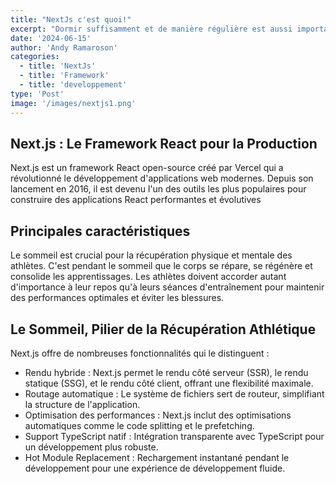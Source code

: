 ```yaml
---
title: "NextJs c'est quoi!"
excerpt: "Dormir suffisamment et de manière régulière est aussi important que l'entraînement lui-même pour les athlètes de haut niveau."
date: '2024-06-15'
author: 'Andy Ramaroson'
categories:
  - title: 'NextJs'
  - title: 'Framework'
  - title: 'developpement'
type: 'Post'
image: '/images/nextjs1.png'
---
```


<h2>Next.js : Le Framework React pour la Production</h2>

<p>
  Next.js est un framework React open-source créé par Vercel qui a révolutionné
  le développement d'applications web modernes. Depuis son lancement en 2016, il
  est devenu l'un des outils les plus populaires pour construire des
  applications React performantes et évolutives
</p>

<h2>Principales caractéristiques</h2>

<p>
  Le sommeil est crucial pour la récupération physique et mentale des athlètes.
  C'est pendant le sommeil que le corps se répare, se régénère et consolide les
  apprentissages. Les athlètes doivent accorder autant d'importance à leur repos
  qu'à leurs séances d'entraînement pour maintenir des performances optimales et
  éviter les blessures.
</p>

<h2>Le Sommeil, Pilier de la Récupération Athlétique</h2>

<p>Next.js offre de nombreuses fonctionnalités qui le distinguent :</p>

- Rendu hybride : Next.js permet le rendu côté serveur (SSR), le rendu
  statique (SSG), et le rendu côté client, offrant une flexibilité maximale.
- Routage automatique : Le système de fichiers sert de routeur, simplifiant la structure de l'application.
- Optimisation des performances : Next.js inclut des optimisations automatiques comme le code splitting et le prefetching.
- Support TypeScript natif : Intégration transparente avec TypeScript pour un développement plus robuste.
- Hot Module Replacement : Rechargement instantané pendant le développement pour une expérience de développement fluide.
